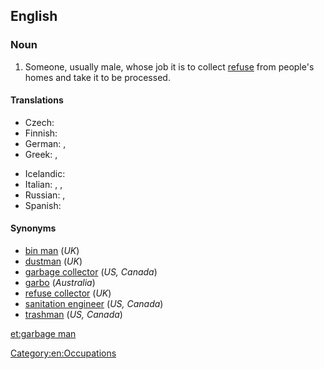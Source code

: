 ==English==
{{wikipedia|Waste collector}}
===Noun===
{{en-noun|sg= [[garbage]] [[man]]|pl=garbage men}}

# {{US|Canada}} Someone, usually male, whose job it is to collect [[refuse]] from people's homes and take it to be processed.

====Translations====
{{trans-top|refuse collector}}
* Czech: {{t|cs|popelář|m}}
* Finnish: {{t|fi|roskienkerääjä}}
* German: {{t|de|Müllmann|m}}, {{t|de|Müllwerker|m}} {{qualifier|official}}
* Greek: {{t|el|συλλέκτης απορριμμάτων|m|tr=syllektis aporrimmáton|sc=Grek}}, {{qualifier|colloquial}} {{t|el|σκουπιδιάρης|m|tr=skoupidiáris|sc=Grek}}
{{trans-mid}}
* Icelandic: {{t|is|ruslakarl|m}}
* Italian: {{t|it|netturbino|m}}, {{t|it|spazzino|m}}, {{t|it|operatore ecologico|m}}
* Russian: {{t|ru|мусорщик|m|tr=músorščik|sc=Cyrl}}, {{t|ru|мусорщица|f|tr=músorščica|sc=Cyrl}} {{qualifier|woman}}
* Spanish: {{t|es|basurero|m}}
{{trans-bottom}}

====Synonyms====
* [[bin man]] (''UK'')
* [[dustman]] (''UK'')
* [[garbage collector]] (''US, Canada'')
* [[garbo]] (''Australia'')
* [[refuse collector]] (''UK'')
* [[sanitation engineer]] (''US, Canada'')
* [[trashman]] (''US, Canada'')

[[Category:en:Occupations]]

[[et:garbage man]]